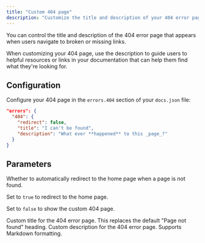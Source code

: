 ```yaml
---
title: "Custom 404 page"
description: "Customize the title and description of your 404 error page"
---
```


You can control the title and description of the 404 error page that appears when users navigate to broken or missing links.

When customizing your 404 page, use the description to guide users to helpful resources or links in your documentation that can help them find what they're looking for.

## Configuration

Configure your 404 page in the `errors.404` section of your `docs.json` file:

```json
"errors": {
  "404": {
    "redirect": false,
    "title": "I can't be found",
    "description": "What ever **happened** to this _page_?"
  }
}
```

## Parameters

<ResponseField name="redirect" type="boolean">
  Whether to automatically redirect to the home page when a page is not found.
  
  Set to `true` to redirect to the home page.

  Set to `false` to show the custom 404 page.
</ResponseField>

<ResponseField name="title" type="string">
  Custom title for the 404 error page. This replaces the default "Page not found" heading.
</ResponseField>

<ResponseField name="description" type="string">
  Custom description for the 404 error page. Supports Markdown formatting.
</ResponseField>
